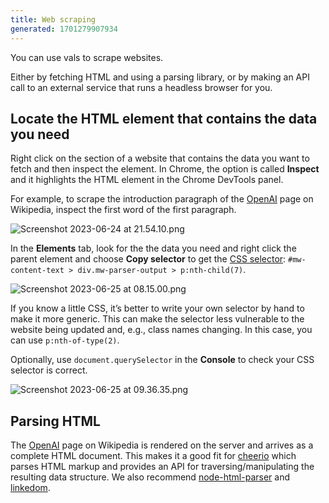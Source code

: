 ```yaml
---
title: Web scraping
generated: 1701279907934
---
```



You can use vals to scrape websites.

Either by fetching HTML and using a parsing library, or by making an API call to
an external service that runs a headless browser for you.

## Locate the HTML element that contains the data you need

Right click on the section of a website that contains the data you want to fetch
and then inspect the element. In Chrome, the option is called **Inspect** and it
highlights the HTML element in the Chrome DevTools panel.

For example, to scrape the introduction paragraph of the
[OpenAI](https://en.wikipedia.org/wiki/OpenAI) page on Wikipedia, inspect the
first word of the first paragraph.

![Screenshot 2023-06-24 at 21.54.10.png](./web-scraping/screenshot_2023-06-24_at_215410.png)

In the **Elements** tab, look for the the data you need and right click the
parent element and choose **Copy selector** to get the
[CSS selector](https://developer.mozilla.org/en-US/docs/Web/CSS/CSS_Selectors):
`#mw-content-text > div.mw-parser-output > p:nth-child(7)`.

![Screenshot 2023-06-25 at 08.15.00.png](./web-scraping/screenshot_2023-06-25_at_081500.png)

If you know a little CSS, it’s better to write your own selector by hand to make
it more generic. This can make the selector less vulnerable to the website being
updated and, e.g., class names changing. In this case, you can use
`p:nth-of-type(2)`.

Optionally, use `document.querySelector` in the **Console** to check your CSS
selector is correct.

![Screenshot 2023-06-25 at 09.36.35.png](./web-scraping/screenshot_2023-06-25_at_093635.png)

## Parsing HTML

The [OpenAI](https://en.wikipedia.org/wiki/OpenAI) page on Wikipedia is rendered
on the server and arrives as a complete HTML document. This makes it a good fit
for [cheerio](https://www.val.town/examples/packages/cheerio) which parses HTML
markup and provides an API for traversing/manipulating the resulting data
structure. We also recommend
[node-html-parser](https://www.val.town/examples/packages/node-html-parser) and
[linkedom](https://www.val.town/search?q=linkedom).

<Val url="https://www.val.town/embed/vtdocs.webscrapeWikipediaIntro" />

